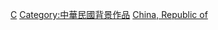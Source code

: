 [[Category:各國背景電影|C]]
[[Category:中華民國背景作品|Category:中華民國背景作品]]
[[Category:亞洲背景電影|China, Republic of]]